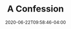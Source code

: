 ---
title: A Confession
artist: Jeff Pope
status: Watched
cover: ./assets/a confession.jpeg
date: 2020-06-22T09:58:46-04:00
tags: ["inbox"]
---